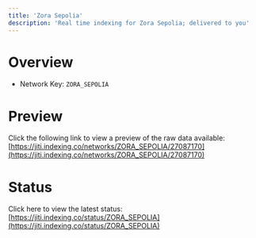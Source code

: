 ```yaml
---
title: 'Zora Sepolia'
description: 'Real time indexing for Zora Sepolia; delivered to you'
---
```


# Overview
- Network Key: `ZORA_SEPOLIA`

# Preview
Click the following link to view a preview of the raw data available: [https://jiti.indexing.co/networks/ZORA_SEPOLIA/27087170](https://jiti.indexing.co/networks/ZORA_SEPOLIA/27087170)

# Status
Click here to view the latest status: [https://jiti.indexing.co/status/ZORA_SEPOLIA](https://jiti.indexing.co/status/ZORA_SEPOLIA)
